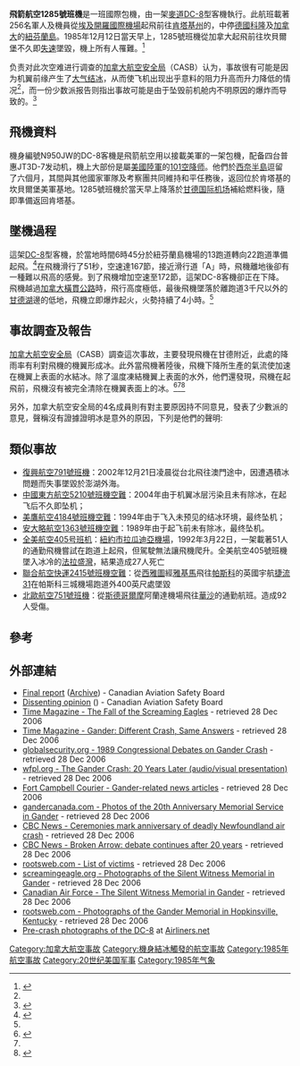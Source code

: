 {{Infobox Airliner accident |
name=飛箭航空1285號班機空難|
Crash image=Wreckage from Arrow Air Flight 1285 in storage.jpg|
Image caption=失事客機部分殘骸|
Date=1985年12月12日 |
Type=机身结冰、爆炸解體|
Site={{CAN}}[[紐芬蘭島|紐芬蘭島]]|
Fatalities=256|
Injuries=0|
bgcol=transparent |
Origin={{EGY}}[[開羅國際機場|開羅國際機場]]|
Last stopover={{CAN}}[[甘德国际机场|甘德国际机场]]|
Destination={{USA}}[[肯塔基州|肯塔基州]]{{link-en|坎貝爾堡|Fort Campbell}}|
Operator=[[飛箭航空|飛箭航空]]|
Tail Number= N950JW |
Passengers=248|
Crew=8|
Survivors =0|
Aircraft Type=[[麥道|麥道]] [[DC-8|DC-8-63CF]] |
}}

'''飛箭航空1285號班機'''是一班國際包機，由一架[[麥道|麥道]][[DC-8|DC-8]]型客機執行。此航班載著256名軍人及機員從[[埃及|埃及]][[開羅國際機場|開羅國際機場]]起飛前往[[肯塔基州|肯塔基州]]的{{link-en|坎貝爾堡|Fort Campbell}}，中停[[德國|德國]][[科隆|科隆]]及[[加拿大|加拿大]]的[[紐芬蘭島|紐芬蘭島]]。1985年12月12日當天早上，1285號班機從加拿大起飛前往坎貝爾堡不久即[[失速|失速]]墜毀，機上所有人罹難。<ref name=asn>{{cite web|url=http://aviation-safety.net/database/record.php?id=19851212-0|title=Arrow Air Flight 1285 accident record|publisher=ASN|access-date=2008-01-15|archive-date=2011-09-18|archive-url=https://web.archive.org/web/20110918020827/http://aviation-safety.net/database/record.php?id=19851212-0|dead-url=no}}</ref>

负责对此次空难进行调查的[[加拿大航空安全局|加拿大航空安全局]]（CASB）认为，事故很有可能是因为机翼前缘产生了[[大气结冰|大气结冰]]，从而使飞机出现出乎意料的阻力升高而升力降低的情况<ref name=csb/>，而一份少数派报告则指出事故可能是由于坠毁前机舱内不明原因的爆炸而导致的。<ref name=csb_minority>{{cite web|url=http://www.sandford.org/gandercrash/investigations/minority_report/html/_cover_page.shtml|title=CSB Minority Report|access-date=2008-01-15|archive-date=2021-01-27|archive-url=https://web.archive.org/web/20210127065818/http://www.sandford.org/gandercrash/investigations/minority_report/html/_cover_page.shtml|dead-url=no}}</ref>

==飛機資料==
機身編號N950JW的DC-8客機是飛箭航空用以接載美軍的一架包機，配备四台普惠JT3D-7发动机，機上大部份是屬[[美國陸軍|美國陸軍]]的[[101空降师|101空降师]]。他們於[[西奈半島|西奈半島]]逗留了六個月，其間與其他國家軍隊及考察團共同維持和平任務後，返回位於肯塔基的坎貝爾堡美軍基地。1285號班機於當天早上降落於[[甘德国际机场|甘德国际机场]]補給燃料後，隨即準備返回肯塔基。

==墜機過程==
這架[[DC-8|DC-8]]型客機，於當地時間6時45分於紐芬蘭島機場的13跑道轉向22跑道準備起飛。<ref>{{cite web|url=http://www.sandford.org/gandercrash/investigations/majority_report/graphics/figure_1-3.jpg|title=Gander International Airport Diagram|access-date=2008-01-15|archive-date=2016-03-04|archive-url=https://web.archive.org/web/20160304044933/http://www.sandford.org/gandercrash/investigations/majority_report/graphics/figure_1-3.jpg|dead-url=no}}</ref>在飛機滑行了51秒，空速達167節，接近滑行道「A」時，飛機離地後卻有一種難以飛高的感覺。到了飛機增加空速至172節，這架DC-8客機卻正在下降。飛機越過[[加拿大橫貫公路|加拿大橫貫公路]]時，飛行高度極低，最後飛機墜落於離跑道3千尺以外的[[甘德湖|甘德湖]]邊的低地，飛機立即爆炸起火，火勢持續了4小時。<ref name=asn/>

==事故調查及報告==
[[加拿大航空安全局|加拿大航空安全局]]（CASB）調查這次事故，主要發現飛機在甘德附近，此處的降雨率有利對飛機的機翼形成冰。此外當飛機著陸後，飛機下降所生產的氣流使加速在機翼上表面的水結冰。除了溫度凍結機翼上表面的水外，他們還發現，飛機在起飛前，飛機沒有被完全清除在機翼表面上的冰。<ref name=majfindings>{{cite web|url=http://www.sandford.org/gandercrash/investigations/majority_report/html/_3-1.shtml|title=CASB Majority Report:Findings|access-date=2009-12-31|archive-date=2020-02-23|archive-url=https://web.archive.org/web/20200223023007/http://www.sandford.org/gandercrash/investigations/majority_report/html/_3-1.shtml|dead-url=no}}</ref><ref name=asn/><ref name=csb>{{cite web|url=http://www.sandford.org/gandercrash/investigations/majority_report/html/_i.shtml|title=CASB Majority Report|access-date=2008-01-15|archive-date=2020-02-22|archive-url=https://web.archive.org/web/20200222230554/http://www.sandford.org/gandercrash/investigations/majority_report/html/_i.shtml|dead-url=no}}</ref>
{{quotation|加拿大航空安全局無法確定確切的順序事件導致這起事故。董事會相信，然而，重證據支持這樣的結論後不久升空，因为机翼前缘产生了[[大气结冰|大气结冰]]，使飛機遇到的阻力增加和減少，導致飛機不能從低空中恢復上升。最可能的原因是先前沒有被溶解機翼表面上的冰。其他原因可能是，如4個引擎的推力速度率下降和機員不適當的起飛。}}

另外，加拿大航空安全局的4名成員則有對主要原因持不同意見，發表了少數派的意見，聲稱沒有證據證明冰是意外的原因，下列是他們的聲明:
{{quotation|另外他們認為這次空難其他調查方向主要是飛機在飛行途中可能發生火災，造成不明的爆炸，帶來了災難性的系統故障。}}

==類似事故==
* [[復興航空791號班機|復興航空791號班機]]：2002年12月21日凌晨從台北飛往澳門途中，因遭遇積冰問題而失事墜毀於澎湖外海。
* [[中國東方航空5210號班機空難|中國東方航空5210號班機空難]]：2004年由于机翼冰层污染且未有除冰，在起飞后不久即坠机；
* [[美鷹航空4184號班機空難|美鷹航空4184號班機空難]]：1994年由于飞入未预见的结冰环境，最终坠机；
* [[安大略航空1363號班機空難|安大略航空1363號班機空難]]：1989年由于起飞前未有除冰，最终坠机。
*[[全美航空405號班機空難|全美航空405号班机]]：[[紐約市|紐約市]][[拉瓜迪亞機場|拉瓜迪亞機場]]，1992年3月22日，一架載著51人的通勤飛機嘗試在跑道上起飛，但駕駛無法讓飛機爬升。全美航空405號班機墜入冰冷的[[法拉盛|法拉盛灣]]，結果造成27人死亡
* [[聯合航空快運2415號班機空難|聯合航空快運2415號班機空難]]：從[[西雅圖|西雅圖]]經[[雅基馬|雅基馬]]飛往[[帕斯科_(华盛顿州)|帕斯科]]的英國宇航[[捷流31|捷流31]]在帕斯科三城機場跑道外400英尺處墜毀
* [[北歐航空751號班機|北歐航空751號班機]]：從[[斯德哥爾摩|斯德哥爾摩]]阿蘭達機場飛往[[華沙|華沙]]的通勤航班。造成92人受傷。

==參考==
<References/>

==外部連結==
* [http://web.archive.org/web/*/http://www.avsaf.org:80/reports/CANADA/1985.12.12_ArrowAirInc_MF1285R.pdf Final report] ([https://www.webcitation.org/6aBzDDtgW?url=http://web.archive.org/web/20050404053601/http://www.avsaf.org/reports/CANADA/1985.12.12_ArrowAirInc_MF1285R.pdf Archive]) - Canadian Aviation Safety Board {{en icon}}
* [https://www.webcitation.org/6aBz9ehFv?url=http://web.archive.org/web/20050404060705/http://www.avsaf.org/reports/CANADA/1985.12.12_ArrowAirInc_MF1285R(DissentingOpinion).pdf Dissenting opinion] () - Canadian Aviation Safety Board {{en icon}}
*[http://www.time.com/time/magazine/article/0,9171,960478,00.html Time Magazine - The Fall of the Screaming Eagles] {{Wayback|url=http://www.time.com/time/magazine/article/0,9171,960478,00.html |date=20080209152745 }} - retrieved 28 Dec 2006
*[http://www.time.com/time/magazine/article/0,9171,975391,00.html Time Magazine - Gander: Different Crash, Same Answers] {{Wayback|url=http://www.time.com/time/magazine/article/0,9171,975391,00.html |date=20070930213440 }} - retrieved 28 Dec 2006
*[http://www.globalsecurity.org/security/library/congress/1989_cr/h890720-gander.htm globalsecurity.org - 1989 Congressional Debates on Gander Crash] {{Wayback|url=http://www.globalsecurity.org/security/library/congress/1989_cr/h890720-gander.htm |date=20201113045846 }} - retrieved 28 Dec 2006
*[https://web.archive.org/web/20080215141349/http://www.wfpl.org/gander_crash/default.htm wfpl.org - The Gander Crash: 20 Years Later (audio/visual presentation)] - retrieved 28 Dec 2006
*[http://www.fortcampbellcourier.com/gander/ Fort Campbell Courier - Gander-related news articles] {{Wayback|url=http://www.fortcampbellcourier.com/gander/ |date=20180903234718 }} - retrieved 28 Dec 2006
*[https://web.archive.org/web/20061023100307/http://www.gandercanada.com/explore_gander/pops/arrow.htm gandercanada.com - Photos of the 20th Anniversary Memorial Service in Gander] - retrieved 28 Dec 2006
*[http://www.cbc.ca/canada/story/2005/12/12/Air-Arrow-051212.html CBC News - Ceremonies mark anniversary of deadly Newfoundland air crash] {{Wayback|url=http://www.cbc.ca/canada/story/2005/12/12/Air-Arrow-051212.html |date=20090402113737 }} - retrieved 28 Dec 2006
*[http://www.cbc.ca/canada/newfoundland-labrador/story/2005/12/12/nf_arrow_air_20051212.html CBC News - Broken Arrow: debate continues after 20 years] {{Wayback|url=http://www.cbc.ca/canada/newfoundland-labrador/story/2005/12/12/nf_arrow_air_20051212.html |date=20090330183304 }} - retrieved 28 Dec 2006
*[http://nlt.rootsweb.com/disasters/gander/ rootsweb.com - List of victims] {{Wayback|url=http://nlt.rootsweb.com/disasters/gander/ |date=20060427175825 }} - retrieved 28 Dec 2006
*[https://web.archive.org/web/20071226034918/http://www.screamingeagle.org/gander.html screamingeagle.org - Photographs of the Silent Witness Memorial in Gander] - retrieved 28 Dec 2006
*[https://web.archive.org/web/20070927235040/http://www.airforce.forces.ca/9wing/about_us/general2_e.asp Canadian Air Force - The Silent Witness Memorial in Gander] - retrieved 28 Dec 2006
*[http://www.rootsweb.com/~kygenweb/counties/christian/101memorial/ rootsweb.com - Photographs of the Gander Memorial in Hopkinsville, Kentucky] {{Wayback|url=http://www.rootsweb.com/~kygenweb/counties/christian/101memorial/ |date=20081118120642 }} - retrieved 28 Dec 2006
*[http://www.airliners.net/search/photo.search?cnsearch=46058/433&distinct_entry=true Pre-crash photographs of the DC-8] {{Wayback|url=http://www.airliners.net/search/photo.search?cnsearch=46058%2F433&distinct_entry=true |date=20121107141838 }} at [http://www.airliners.net/ Airliners.net] {{Wayback|url=http://www.airliners.net/ |date=20160614012958 }}

{{coord|48|54|43|N|54|34|27|W|region:CA-NL_type:landmark_scale:30000|display=title}}

{{1985年航空事故}}
{{Mayday NavBox}}

[[Category:加拿大航空事故|Category:加拿大航空事故]]
[[Category:機身結冰觸發的航空事故|Category:機身結冰觸發的航空事故]]
[[Category:1985年航空事故|Category:1985年航空事故]]
[[Category:20世纪美国军事|Category:20世纪美国军事]]
[[Category:1985年气象|Category:1985年气象]]
